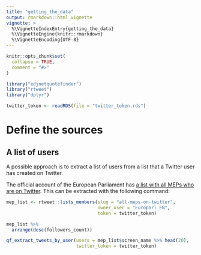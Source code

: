 ```yaml
---
title: "getting_the_data"
output: rmarkdown::html_vignette
vignette: >
  %\VignetteIndexEntry{getting_the_data}
  %\VignetteEngine{knitr::rmarkdown}
  %\VignetteEncoding{UTF-8}
---
```


```r
knitr::opts_chunk$set(
  collapse = TRUE,
  comment = "#>"
)
```

```r
library("edjnetquotefinder")
library("rtweet")
library("dplyr")

twitter_token <- readRDS(file = "twitter_token.rds")
```

# Define the sources

## A list of users

A possible approach is to extract a list of users from a list that a Twitter user has created on Twitter. 

The official account of the European Parliament has [a list with all MEPs who are on Twitter](https://twitter.com/Europarl_EN/lists/all-meps-on-twitter/members). This can be extracted with the following command:

```r
mep_list <- rtweet::lists_members(slug = "all-meps-on-twitter",
                                  owner_user = "Europarl_EN",
                                  token = twitter_token)

mep_list %>%
  arrange(desc(followers_count))
```

```r
qf_extract_tweets_by_user(users = mep_list$screen_name %>% head(20),
                          twitter_token = twitter_token)

```

